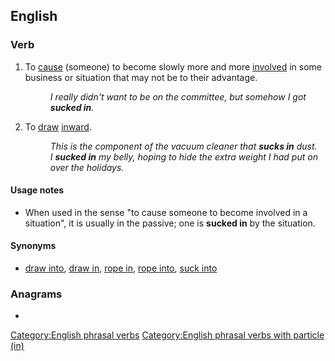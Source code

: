 {{also|suckin'}}
==English==

===Verb===
{{en-verb|*}}

# {{lb|en|transitive}} To [[cause]] (someone) to become slowly more and more [[involved]] in some business or situation that may not be to their advantage.
#: ''I really didn't want to be on the committee, but somehow I got '''sucked in'''.''
# {{lb|en|transitive}} To [[draw]] [[inward]].
#: ''This is the component of the vacuum cleaner that '''sucks in''' dust.''
#: ''I '''sucked in''' my belly, hoping to hide the extra weight I had put on over the holidays.''

====Usage notes====
* When used in the sense "to cause someone to become involved in a situation", it is usually in the passive; one is '''sucked in''' by the situation.

====Synonyms====
* {{qualifier|cause someone to become involved in a situation:}} [[draw into]], [[draw in]], [[rope in]], [[rope into]], [[suck into]]

===Anagrams===
* {{anagrams|en|a=ciknsu|cuskin|insuck|unsick}}

[[Category:English phrasal verbs]]
[[Category:English phrasal verbs with particle (in)]]